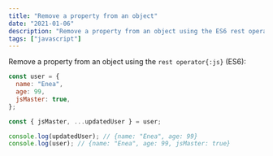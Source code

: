 ```yaml
---
title: "Remove a property from an object"
date: "2021-01-06"
description: "Remove a property from an object using the ES6 rest operator."
tags: ["javascript"]
---
```


Remove a property from an object using the `rest operator{:js}` (ES6):

```js title="Console"
const user = {
  name: "Enea",
  age: 99,
  jsMaster: true,
};

const { jsMaster, ...updatedUser } = user;

console.log(updatedUser); // {name: "Enea", age: 99}
console.log(user); // {name: "Enea", age: 99, jsMaster: true}
```
